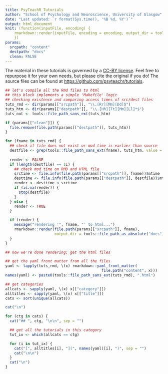 ```yaml
---
title: PsyTeachR Tutorials
author: "School of Psychology and Neuroscience, University of Glasgow"
date: "Last updated: `r format(Sys.time(), '%B %d, %Y')`"
output: html_document
knit: (function(inputFile, encoding) {
    rmarkdown::render(inputFile, encoding = encoding, output_dir = tools::file_path_as_absolute("docs"))
    })
params:
  srcpath: "content"
  destpath: "docs"
  clean: FALSE
---
```


The material in these tutorials is governed by a [CC-BY license](https://github.com/PsyTeachR/tutorials/blob/main/LICENSE.md). Feel free to repurpose it for your own needs, but please cite the original if you do! The source files can be found at <https://github.com/psyteachr/tutorials>.

```r
## let's compile all the Rmd files to html
## this block implements a simple 'Makefile' logic
## checking existence and comparing access times of src/dest files
tuts_rmd <- dir(params[["srcpath"]], "\\.[Rr][Mm][Dd]$")
tuts_htm <- dir(params[["destpath"]], "\\.[Hh][Tt][Mm][Ll]*$")
tuts_out <- tools::file_path_sans_ext(tuts_htm)

if (params[["clean"]]) {
  file.remove(file.path(params[["destpath"]], tuts_htm))
}

for (fname in tuts_rmd) {
  ## check if file does not exist or mod time is earlier than source
  destfile <- grep(tools::file_path_sans_ext(fname), tuts_htm, value = TRUE)
  
  render <- FALSE
  if (length(destfile) == 1L) {
    ## check mod time on RMD and HTML file
    srctime <- file.info(file.path(params[["srcpath"]], fname))$mtime
    desttime <- file.info(file.path(params[["destpath"]], destfile))$mtime
    render <- desttime < srctime
    if (is.na(render)) {
      stop(destfile)
    }
  } else {
    render <- TRUE
  }

  if (render) {
    message("rendering '", fname, "' to html...")
    rmarkdown::render(file.path(params[["srcpath"]], fname),
                      output_dir = tools::file_path_as_absolute("docs"))
  }
}
```

```r
## now we're done rendering; get the html files

## get the yaml front matter from all the files
yaml <- lapply(tuts_rmd, \(x) rmarkdown::yaml_front_matter(
                                           file.path("content", x)))
names(yaml) <- paste0(tools::file_path_sans_ext(tuts_rmd), ".html")

## get categories
allcats <- sapply(yaml, \(x) x[["category"]])
alltitles <- sapply(yaml, \(x) x[["title"]])
cats <- sort(unique(allcats))

cat("\n")

for (ctg in cats) {
  cat("## ", ctg, "\n\n", sep = "")

  ## get all the tutorials in this category
  tut_ix <- which(allcats == ctg)

  for (i in tut_ix) {
    cat("[", alltitles[i], "](", names(yaml)[i], ")", sep = "")
    cat("\n\n")
  }
  cat("\n")
}
```
